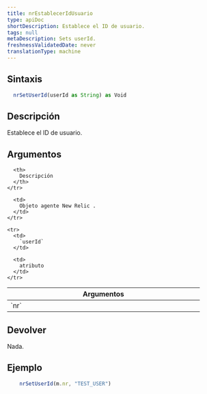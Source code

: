 ```yaml
---
title: nrEstablecerIdUsuario
type: apiDoc
shortDescription: Establece el ID de usuario.
tags: null
metaDescription: Sets userId.
freshnessValidatedDate: never
translationType: machine
---
```


## Sintaxis

```js
  nrSetUserId(userId as String) as Void
```

## Descripción

Establece el ID de usuario.

## Argumentos

<table>
  <thead>
    <tr>
      <th width="25%">
        Argumentos
      </th>

      <th>
        Descripción
      </th>
    </tr>
  </thead>

  <tbody>
    <tr>
      <td>
        `nr`
      </td>

      <td>
        Objeto agente New Relic .
      </td>
    </tr>

    <tr>
      <td>
        `userId`
      </td>

      <td>
        atributo
      </td>
    </tr>
  </tbody>
</table>

## Devolver

Nada.

## Ejemplo

```js
  	nrSetUserId(m.nr, "TEST_USER")
```